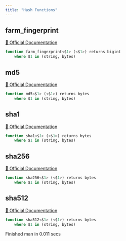 ```yaml
---
title: "Hash Functions"
---
```


## farm_fingerprint
[🔗 Official Documentation](https://cloud.google.com/bigquery/docs/reference/standard-sql/hash_functions#farm_fingerprint)

```sql
function farm_fingerprint<$1> (<$1>) returns bigint
	where $1 in (string, bytes)
```


## md5
[🔗 Official Documentation](https://cloud.google.com/bigquery/docs/reference/standard-sql/hash_functions#md5)

```sql
function md5<$1> (<$1>) returns bytes
	where $1 in (string, bytes)
```


## sha1
[🔗 Official Documentation](https://cloud.google.com/bigquery/docs/reference/standard-sql/hash_functions#sha1)

```sql
function sha1<$1> (<$1>) returns bytes
	where $1 in (string, bytes)
```


## sha256
[🔗 Official Documentation](https://cloud.google.com/bigquery/docs/reference/standard-sql/hash_functions#sha256)

```sql
function sha256<$1> (<$1>) returns bytes
	where $1 in (string, bytes)
```


## sha512
[🔗 Official Documentation](https://cloud.google.com/bigquery/docs/reference/standard-sql/hash_functions#sha512)

```sql
function sha512<$1> (<$1>) returns bytes
	where $1 in (string, bytes)
```


   Finished man in 0.011 secs

